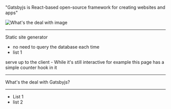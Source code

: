 
<Layout title="What's the deal with Gatsby Js">

"Gatsbyjs is React-based open-source framework for creating websites and apps"

<img src={whats} alt="What's the deal with image" /></Layout>

---

<Layout title="So what is it?">
    
Static site generator 
<ul>
    <li>no need to query the database each time</li>
       <li>list 1</li>
       </ul>

serve up to the client -
While it's still interactive for example this page has a simple counter
hook in it

<Counter />

</Layout>

---

What's the deal with Gatsbyjs?

---

- List 1
- list 2
